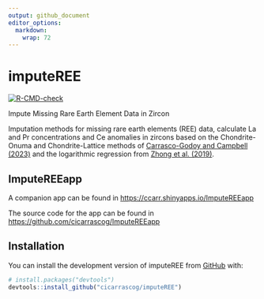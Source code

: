 ```yaml
---
output: github_document
editor_options: 
  markdown: 
    wrap: 72
---
```


<!-- README.md is generated from README.Rmd. Please edit that file -->

# imputeREE

<!-- badges: start -->

[![R-CMD-check](https://github.com/cicarrascog/imputeREE/actions/workflows/R-CMD-check.yaml/badge.svg)](https://github.com/cicarrascog/imputeREE/actions/workflows/R-CMD-check.yaml)

<!-- badges: end -->

Impute Missing Rare Earth Element Data in Zircon

Imputation methods for missing rare earth elements (REE) data, calculate
La and Pr concentrations and Ce anomalies in zircons based on the
Chondrite-Onuma and Chondrite-Lattice methods of [Carrasco-Godoy and
Campbell (2023)](https://link.springer.com/article/10.1007/s00710-019-00682-y) and the
logarithmic regression from [Zhong et al.
(2019)](https://link.springer.com/article/10.1007/s00710-019-00682-y).

## ImputeREEapp

A companion app can be found in [https://ccarr.shinyapps.io/ImputeREEapp](https://ccarr.shinyapps.io/ImputeREEapp)

The source code for the app can be found in [https://github.com/cicarrascog/ImputeREEapp](https://github.com/cicarrascog/ImputeREEapp)


## Installation

You can install the development version of imputeREE from
[GitHub](https://github.com/) with:

``` r
# install.packages("devtools")
devtools::install_github("cicarrascog/imputeREE")
```
